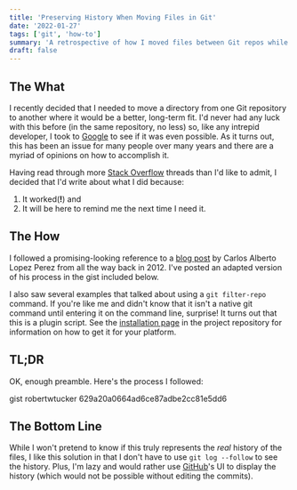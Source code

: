 ```yaml
---
title: 'Preserving History When Moving Files in Git'
date: '2022-01-27'
tags: ['git', 'how-to']
summary: 'A retrospective of how I moved files between Git repos while preserving history.'
draft: false
---
```


## The What

I recently decided that I needed to move a directory from one Git repository to another where it would be a better, long-term fit. I'd never had any luck with this before (in the same repository, no less) so, like any intrepid developer, I took to [Google](https://www.google.com/search?q=git+mv+preserve+history) to see if it was even possible. As it turns out, this has been an issue for many people over many years and there are a myriad of opinions on how to accomplish it.

Having read through more [Stack Overflow](https://stackoverflow.com) threads than I'd like to admit, I decided that I'd write about what I did because:

1. It worked(**!**) and
2. It will be here to remind me the next time I need it.

## The How

I followed a promising-looking reference to a [blog post](http://blog.neutrino.es/2012/git-copy-a-file-or-directory-from-another-repository-preserving-history) by Carlos Alberto Lopez Perez from all the way back in 2012. I've posted an adapted version of his process in the gist included below.

I also saw several examples that talked about using a `git filter-repo` command. If you're like me and didn't know that it isn't a native git command until entering it on the command line, surprise! It turns out that this is a plugin script. See the [installation page](https://github.com/newren/git-filter-repo/blob/main/INSTALL.md) in the project repository for information on how to get it for your platform.

## TL;DR

OK, enough preamble. Here's the process I followed:

gist robertwtucker 629a20a0664ad6ce87adbe2cc81e5dd6

## The Bottom Line

While I won't pretend to know if this truly represents the _real_ history of the files, I like this solution in that I don't have to use `git log --follow` to see the history. Plus, I'm lazy and would rather use [GitHub](https://github.com)'s UI to display the history (which would not be possible without editing the commits).
